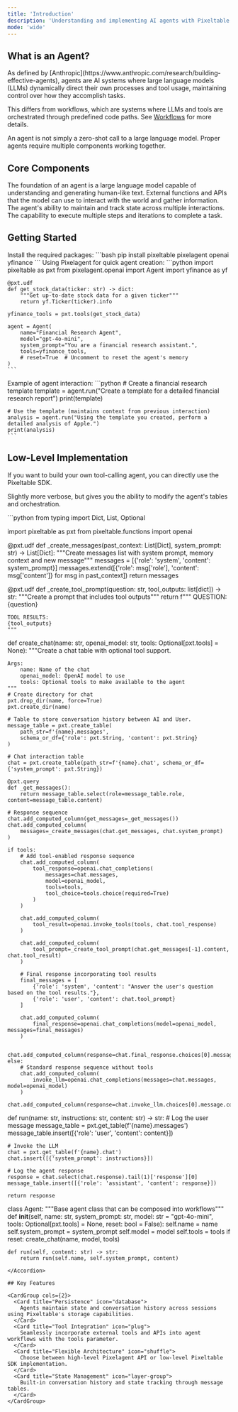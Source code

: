 ```yaml
---
title: 'Introduction'
description: 'Understanding and implementing AI agents with Pixeltable'
mode: 'wide'
---
```


## What is an Agent?

<Note>
As defined by [Anthropic](https://www.anthropic.com/research/building-effective-agents), agents are AI systems where large language models (LLMs) dynamically direct their own processes and tool usage, maintaining control over how they accomplish tasks.
</Note>

This differs from workflows, which are systems where LLMs and tools are orchestrated through predefined code paths. See [Workflows](/examples/agents/workflows) for more details.

<Warning>
An agent is not simply a zero-shot call to a large language model. Proper agents require multiple components working together.
</Warning>

## Core Components

<CardGroup cols={2}>
  <Card title="Model" icon="brain">
    The foundation of an agent is a large language model capable of understanding and generating human-like text.
  </Card>
  <Card title="Tools" icon="screwdriver-wrench">
    External functions and APIs that the model can use to interact with the world and gather information.
  </Card>
  <Card title="Memory" icon="database">
    The agent's ability to maintain and track state across multiple interactions.
  </Card>
  <Card title="Loop" icon="rotate">
    The capability to execute multiple steps and iterations to complete a task.
  </Card>
</CardGroup>

## Getting Started

<Steps>
  <Step title="Installation">
    Install the required packages:
    ```bash
    pip install pixeltable pixelagent openai yfinance
    ```
  </Step>

  <Step title="High-Level Implementation">
    Using Pixelagent for quick agent creation:
    ```python
    import pixeltable as pxt
    from pixelagent.openai import Agent
    import yfinance as yf

    @pxt.udf
    def get_stock_data(ticker: str) -> dict:
        """Get up-to-date stock data for a given ticker"""
        return yf.Ticker(ticker).info

    yfinance_tools = pxt.tools(get_stock_data)

    agent = Agent(
        name="Financial Research Agent",
        model="gpt-4o-mini",
        system_prompt="You are a financial research assistant.",
        tools=yfinance_tools,
        # reset=True  # Uncomment to reset the agent's memory
    )
    ```
  </Step>

  <Step title="Using the Agent">
    Example of agent interaction:
    ```python
    # Create a financial research template
    template = agent.run("Create a template for a detailed financial research report")
    print(template)

    # Use the template (maintains context from previous interaction)
    analysis = agent.run("Using the template you created, perform a detailed analysis of Apple.")
    print(analysis)
    ```
  </Step>
</Steps>

## Low-Level Implementation

If you want to build your own tool-calling agent, you can directly use the Pixeltable SDK.

Slightly more verbose, but gives you the ability to modify the agent's tables and orchestration.

<Accordion title="Complete Low-Level Implementation with Pixeltable SDK">
```python
from typing import Dict, List, Optional

import pixeltable as pxt
from pixeltable.functions import openai

@pxt.udf
def _create_messages(past_context: List[Dict], system_prompt: str) -> List[Dict]:
    """Create messages list with system prompt, memory context and new message"""
    messages = [{'role': 'system', 'content': system_prompt}]
    messages.extend([{'role': msg['role'], 'content': msg['content']} for msg in past_context])
    return messages

@pxt.udf
def _create_tool_prompt(question: str, tool_outputs: list[dict]) -> str:
    """Create a prompt that includes tool outputs"""
    return f"""
    QUESTION:
    {question}

    TOOL RESULTS:
    {tool_outputs}
    """
    
def create_chat(name: str, openai_model: str, tools: Optional[pxt.tools] = None):
    """Create a chat table with optional tool support.
    
    Args:
        name: Name of the chat
        openai_model: OpenAI model to use
        tools: Optional tools to make available to the agent
    """
    # Create directory for chat
    pxt.drop_dir(name, force=True)
    pxt.create_dir(name)

    # Table to store conversation history between AI and User.
    message_table = pxt.create_table(
        path_str=f'{name}.messages',
        schema_or_df={'role': pxt.String, 'content': pxt.String}
    )

    # Chat interaction table
    chat = pxt.create_table(path_str=f'{name}.chat', schema_or_df={'system_prompt': pxt.String})

    @pxt.query
    def _get_messages():
        return message_table.select(role=message_table.role, content=message_table.content)

    # Response sequence
    chat.add_computed_column(get_messages=_get_messages())
    chat.add_computed_column(
        messages=_create_messages(chat.get_messages, chat.system_prompt)
    )
    
    if tools:
        # Add tool-enabled response sequence
        chat.add_computed_column(
            tool_response=openai.chat_completions(
                messages=chat.messages,
                model=openai_model,
                tools=tools,
                tool_choice=tools.choice(required=True)
            )
        )
        
        chat.add_computed_column(
            tool_result=openai.invoke_tools(tools, chat.tool_response)
        )
        
        chat.add_computed_column(
            tool_prompt=_create_tool_prompt(chat.get_messages[-1].content, chat.tool_result)
        )
        
        # Final response incorporating tool results
        final_messages = [
            {'role': 'system', 'content': "Answer the user's question based on the tool results."},
            {'role': 'user', 'content': chat.tool_prompt}
        ]
        
        chat.add_computed_column(
            final_response=openai.chat_completions(model=openai_model, messages=final_messages)
        )
        
        chat.add_computed_column(response=chat.final_response.choices[0].message.content)
    else:
        # Standard response sequence without tools
        chat.add_computed_column(
            invoke_llm=openai.chat_completions(messages=chat.messages, model=openai_model)
        )
        chat.add_computed_column(response=chat.invoke_llm.choices[0].message.content)

def run(name: str, instructions: str, content: str) -> str:
    # Log the user message
    message_table = pxt.get_table(f'{name}.messages')
    message_table.insert([{'role': 'user', 'content': content}])

    # Invoke the LLM
    chat = pxt.get_table(f'{name}.chat')
    chat.insert([{'system_prompt': instructions}])

    # Log the agent response
    response = chat.select(chat.response).tail(1)['response'][0]
    message_table.insert([{'role': 'assistant', 'content': response}])
    
    return response

class Agent:
    """Base agent class that can be composed into workflows"""
    def __init__(self, name: str, system_prompt: str, model: str = "gpt-4o-mini", 
                 tools: Optional[pxt.tools] = None, reset: bool = False):
        self.name = name
        self.system_prompt = system_prompt
        self.model = model
        self.tools = tools
        if reset:
            create_chat(name, model, tools)
        
    def run(self, content: str) -> str:
        return run(self.name, self.system_prompt, content)
```
</Accordion>

## Key Features

<CardGroup cols={2}>
  <Card title="Persistence" icon="database">
    Agents maintain state and conversation history across sessions using Pixeltable's storage capabilities.
  </Card>
  <Card title="Tool Integration" icon="plug">
    Seamlessly incorporate external tools and APIs into agent workflows with the tools parameter.
  </Card>
  <Card title="Flexible Architecture" icon="shuffle">
    Choose between high-level Pixelagent API or low-level Pixeltable SDK implementation.
  </Card>
  <Card title="State Management" icon="layer-group">
    Built-in conversation history and state tracking through message tables.
  </Card>
</CardGroup>